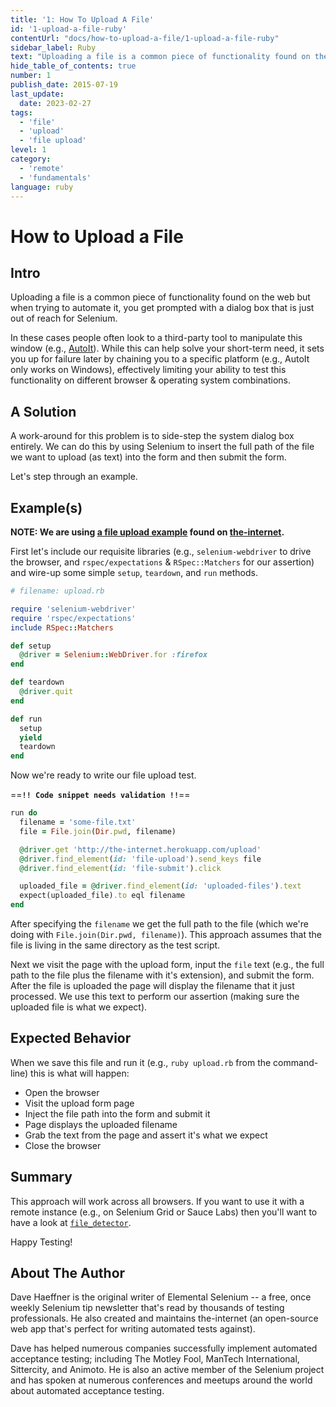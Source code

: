 ```yaml
---
title: '1: How To Upload A File'
id: '1-upload-a-file-ruby'
contentUrl: "docs/how-to-upload-a-file/1-upload-a-file-ruby"
sidebar_label: Ruby
text: "Uploading a file is a common piece of functionality found on the web but when trying to automate it, you get prompted with a dialog box that is just out of reach for Selenium. In these cases people often look to a third-party tool to manipulate this window."
hide_table_of_contents: true
number: 1
publish_date: 2015-07-19
last_update:
  date: 2023-02-27
tags:
  - 'file'
  - 'upload'
  - 'file upload'
level: 1
category:
  - 'remote'
  - 'fundamentals'
language: ruby
---
```


# How to Upload a File

## Intro

Uploading a file is a common piece of functionality found on the web but when trying to automate it, you get prompted with a dialog box that is just out of reach for Selenium.

In these cases people often look to a third-party tool to manipulate this window (e.g., [AutoIt](http://www.toolsqa.com/selenium-webdriver/autoit-selenium-webdriver/)). While this can help solve your short-term need, it sets you up for failure later by chaining you to a specific platform (e.g., AutoIt only works on Windows), effectively limiting your ability to test this functionality on different browser & operating system combinations.

## A Solution

A work-around for this problem is to side-step the system dialog box entirely. We can do this by using Selenium to insert the full path of the file we want to upload (as text) into the form and then submit the form.

Let's step through an example.

## Example(s)

__NOTE: We are using [a file upload example](http://the-internet.herokuapp.com/upload) found on [the-internet](https://github.com/tourdedave/the-internet).__

First let's include our requisite libraries (e.g., `selenium-webdriver` to drive the browser, and `rspec/expectations` & `RSpec::Matchers` for our assertion) and wire-up some simple `setup`, `teardown`, and `run` methods.

```ruby
# filename: upload.rb

require 'selenium-webdriver'
require 'rspec/expectations'
include RSpec::Matchers

def setup
  @driver = Selenium::WebDriver.for :firefox
end

def teardown
  @driver.quit
end

def run
  setup
  yield
  teardown
end
```

Now we're ready to write our file upload test.

==**`!! Code snippet needs validation !!`**==
```ruby
run do
  filename = 'some-file.txt'
  file = File.join(Dir.pwd, filename)

  @driver.get 'http://the-internet.herokuapp.com/upload'
  @driver.find_element(id: 'file-upload').send_keys file
  @driver.find_element(id: 'file-submit').click

  uploaded_file = @driver.find_element(id: 'uploaded-files').text
  expect(uploaded_file).to eql filename
end
```

After specifying the `filename` we get the full path to the file (which we're doing with `File.join(Dir.pwd, filename)`). This approach assumes that the file is living in the same directory as the test script.

Next we visit the page with the upload form, input the `file` text (e.g., the full path to the file plus the filename with it's extension), and submit the form. After the file is uploaded the page will display the filename that it just processed. We use this text to perform our assertion (making sure the uploaded file is what we expect).

## Expected Behavior

When we save this file and run it (e.g., `ruby upload.rb` from the command-line) this is what will happen:

+ Open the browser
+ Visit the upload form page
+ Inject the file path into the form and submit it
+ Page displays the uploaded filename
+ Grab the text from the page and assert it's what we expect
+ Close the browser

## Summary

This approach will work across all browsers. If you want to use it with a remote instance (e.g., on Selenium Grid or Sauce Labs) then you'll want to have a look at [`file_detector`](https://seleniumhq.github.io/selenium/docs/api/rb/Selenium/WebDriver/DriverExtensions/UploadsFiles.html#file_detector%3D-instance_method).

Happy Testing!

## About The Author

Dave Haeffner is the original writer of Elemental Selenium -- a free, once weekly Selenium tip newsletter that's read by thousands of testing professionals. He also created and maintains the-internet (an open-source web app that's perfect for writing automated tests against).

Dave has helped numerous companies successfully implement automated acceptance testing; including The Motley Fool, ManTech International, Sittercity, and Animoto. He is also an active member of the Selenium project and has spoken at numerous conferences and meetups around the world about automated acceptance testing.
